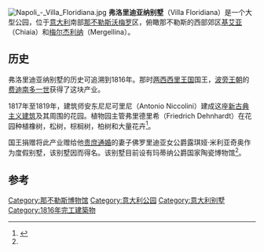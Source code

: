 [[File:Napoli_-_Villa_Floridiana.jpg|thumb]]
'''弗洛里迪亚纳别墅'''（Villa Floridiana）是一个大型公园，位于[[意大利|意大利]]南部[[那不勒斯|那不勒斯]][[沃梅罗|沃梅罗]]区，俯瞰那不勒斯的西部郊区[[基艾亚|基艾亚]]（Chiaia）和[[梅尔杰利纳|梅尔杰利纳]]（Mergellina）。 

==历史==
弗洛里迪亚纳别墅的历史可追溯到1816年。那时[[两西西里王国|两西西里王国]]国王，[[波旁王朝|波旁王朝]]的[[费迪南多一世_(两西西里)|费迪南多一世]]获得了这块产业。

1817年至1819年，建筑师安东尼尼可里尼（Antonio Niccolini）建成这座[[新古典主义建筑|新古典主义建筑]]及其周围的花园。植物园主管弗里德里希（Friedrich Dehnhardt）在花园种植橡树，松树，棕榈树，柏树和大量花卉<ref name=Legler>{{cite book|last=Legler|first= Rolf |year=1990|title=Der Golf von Neapel|location=Cologne|language= de|publisher= DuMont Buchverlag|id= ISBN 3-7701-2254-2}}</ref>。

国王捐赠将此产业赠给他[[贵庶通婚|贵庶通婚]]的妻子佛罗里迪亚女公爵露琪娅·米利亚奇奥作为度假别墅，该别墅因而得名。该别墅目前设有玛蒂纳公爵国家陶瓷博物馆<ref name=Legler/>。

==参考==
<references/>

{{波旁王朝两西西里王宫}}
{{coord|40.839400|14.230050|source:dewiki_type:landmark_dim:200_region:IT-NA|display=title}}
[[Category:那不勒斯博物馆|Category:那不勒斯博物馆]]
[[Category:意大利公园|Category:意大利公园]]
[[Category:意大利别墅|Category:意大利别墅]]
[[Category:1816年完工建築物|Category:1816年完工建築物]]